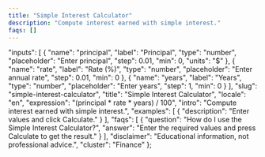 ```yaml
---
title: "Simple Interest Calculator"
description: "Compute interest earned with simple interest."
faqs: []
---
```


<!-- Migrated from V035. Original file: simple-interest-calculator.mdx -->


  "inputs": [
    {
      "name": "principal",
      "label": "Principal",
      "type": "number",
      "placeholder": "Enter principal",
      "step": 0.01,
      "min": 0,
      "units": "$"
    },
    {
      "name": "rate",
      "label": "Rate (%)",
      "type": "number",
      "placeholder": "Enter annual rate",
      "step": 0.01,
      "min": 0
    },
    {
      "name": "years",
      "label": "Years",
      "type": "number",
      "placeholder": "Enter years",
      "step": 1,
      "min": 0
    }
  ],
  "slug": "simple-interest-calculator",
  "title": "Simple Interest Calculator",
  "locale": "en",
  "expression": "(principal * rate * years) / 100",
  "intro": "Compute interest earned with simple interest.",
  "examples": [
    {
      "description": "Enter values and click Calculate."
    }
  ],
  "faqs": [
    {
      "question": "How do I use the Simple Interest Calculator?",
      "answer": "Enter the required values and press Calculate to get the result."
    }
  ],
  "disclaimer": "Educational information, not professional advice.",
  "cluster": "Finance"
};

<Calculator schema={schema} />

